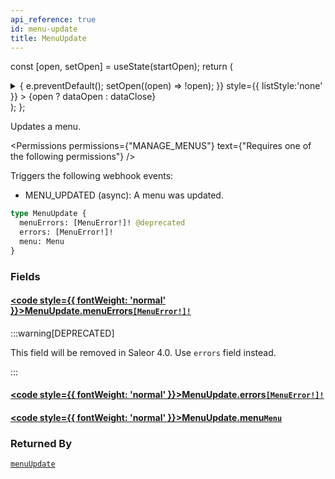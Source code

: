 ```yaml
---
api_reference: true
id: menu-update
title: MenuUpdate
---
```






const [open, setOpen] = useState(startOpen);
return (
<details {...(open ? { open: true } : {})} className="details" style={{ border:'none', boxShadow:'none', background:'var(--ifm-background-color)' }}>
<summary
onClick={(e) => {
e.preventDefault();
setOpen((open) => !open);
}}
style={{ listStyle:'none' }} >
{open ? dataOpen : dataClose}
</summary>
{open && children}
</details>
);
};

Updates a menu.


<Permissions permissions={"MANAGE_MENUS"} text={"Requires one of the following permissions"} />


Triggers the following webhook events:

- MENU_UPDATED (async): A menu was updated.

```graphql
type MenuUpdate {
  menuErrors: [MenuError!]! @deprecated
  errors: [MenuError!]!
  menu: Menu
}
```

### Fields

#### [<code style={{ fontWeight: 'normal' }}>MenuUpdate.<b>menuErrors</b></code>](#)<Bullet />[`[MenuError!]!`](../../../api-reference/menu/objects/menu-error.mdx) <Badge class="badge badge--deprecated badge--secondary" text="deprecated"/> <Badge class="badge badge--secondary" text="non-null"/> <Badge class="badge badge--secondary" text="object"/> <Badge class="badge badge--secondary" text="menu"/>

:::warning[DEPRECATED]

This field will be removed in Saleor 4.0. Use `errors` field instead.

:::

#### [<code style={{ fontWeight: 'normal' }}>MenuUpdate.<b>errors</b></code>](#)<Bullet />[`[MenuError!]!`](../../../api-reference/menu/objects/menu-error.mdx) <Badge class="badge badge--secondary" text="non-null"/> <Badge class="badge badge--secondary" text="object"/> <Badge class="badge badge--secondary" text="menu"/>

#### [<code style={{ fontWeight: 'normal' }}>MenuUpdate.<b>menu</b></code>](#)<Bullet />[`Menu`](../../../api-reference/menu/objects/menu.mdx) <Badge class="badge badge--secondary" text="object"/> <Badge class="badge badge--secondary" text="menu"/>

### Returned By

[`menuUpdate`](../../../api-reference/menu/mutations/menu-update.mdx) <Badge class="badge badge--secondary" text="mutation"/>

